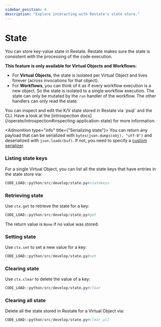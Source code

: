 ```yaml
---
sidebar_position: 4
description: "Explore interacting with Restate's state store."
---
```



# State
You can store key-value state in Restate.
Restate makes sure the state is consistent with the processing of the code execution.

**This feature is only available for Virtual Objects and Workflows:**
- For **Virtual Objects**, the state is isolated per Virtual Object and lives forever (across invocations for that object).
- For **Workflows**, you can think of it as if every workflow execution is a new object. So the state is isolated to a single workflow execution. The state can only be mutated by the `run` handler of the workflow. The other handlers can only read the state.

<Admonition type="info" title="Command-line introspection">
    You can inspect and edit the K/V state stored in Restate via `psql` and the CLI.
    Have a look at the [introspection docs](/operate/introspection#inspecting-application-state) for more information.
</Admonition>

<Admonition type="info" title={"Serializing state"}>
    You can return any payload that can be serialized with `bytes(json.dumps(obj), "utf-8")` and deserialized with `json.loads(buf)`.
    If not, you need to specify a [custom serializer](/develop/python/serialization).
</Admonition>

### Listing state keys
For a single Virtual Object, you can list all the state keys that have entries in the state store via:

```python
CODE_LOAD::python/src/develop/state.py#statekeys
```

### Retrieving state
Use `ctx.get` to retrieve the state for a key:

```python
CODE_LOAD::python/src/develop/state.py#get
```

The return value is `None` if no value was stored.

### Setting state
Use `ctx.set` to set a new value for a key:

```python
CODE_LOAD::python/src/develop/state.py#set
```

### Clearing state
Use `ctx.clear` to delete the value of a key:

```python
CODE_LOAD::python/src/develop/state.py#clear
```

### Clearing all state

Delete all the state stored in Restate for a Virtual Object via:

```python
CODE_LOAD::python/src/develop/state.py#clear_all
```
